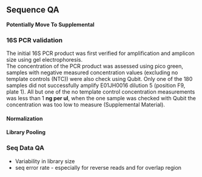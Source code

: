 ## Sequence QA
__Potentially Move To Supplemental__

### 16S PCR validation
The initial 16S PCR product was first verified for amplification and amplicon size using gel electrophoresis.  
The concentration of the PCR product was assessed using pico green, samples with negative measured concentration values (excluding no template controls (NTC)) were also check using Qubit. Only one of the 180 samples did not successfully amplify E01JH0016 dilution 5 (position F9, plate 1).  All but one of the no template control concentration measurements was less than 1 __ng per ul__, when the one sample was checked with Qubit the concentration was too low to measure (Supplemental Material).   

#### Normalization


#### Library Pooling


### Seq Data QA  
* Variability in library size
* seq error rate - especially for reverse reads and for overlap region
